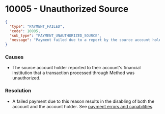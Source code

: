 # 10005 - Unauthorized Source

```json
{
  "type": "PAYMENT_FAILED",
  "code": 10005,
  "sub_type": "PAYMENT_UNAUTHORIZED_SOURCE",
  "message": "Payment failed due to a report by the source account holder as unauthorized."
}
```

### Causes
- The source account holder reported to their account's
financial institution that a transaction processed through Method was unauthorized.

### Resolution
- A failed payment due to this reason results in the disabling of both the account
and the account holder. See [payment errors and capabilities](/guides/payments/lifecycle-and-errors#errors-and-capabilities).
